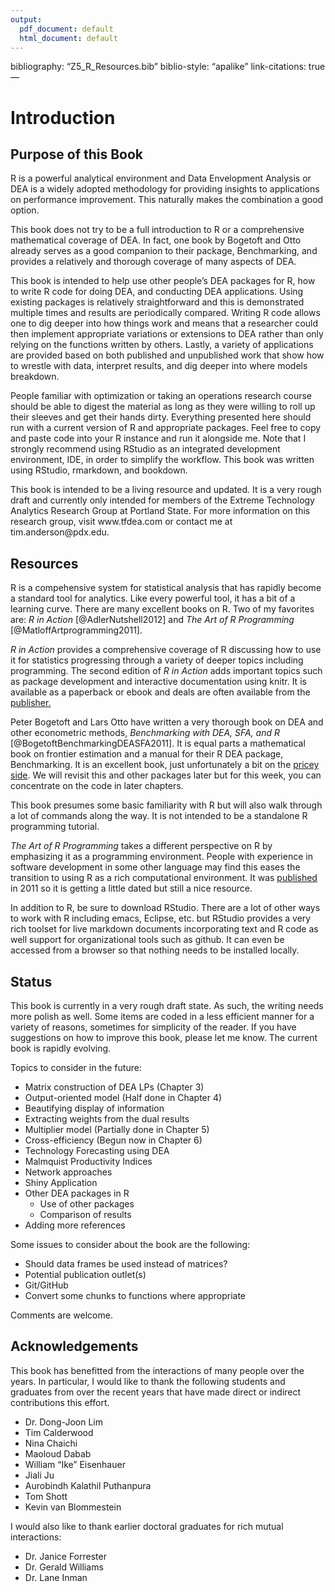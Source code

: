```yaml
---
output:
  pdf_document: default
  html_document: default
---
```

bibliography: "Z5_R_Resources.bib"
biblio-style: "apalike"
link-citations: true
---

# Introduction

Purpose of this Book
-----------------------------

R is a powerful analytical environment and Data Envelopment Analysis or DEA is a widely adopted methodology for providing insights to applications on performance improvement.  This naturally makes the combination a good option. 

This book does not try to be a full  introduction to R or a comprehensive mathematical coverage of DEA.  In fact, one book by Bogetoft and Otto already serves as a good companion to their package, Benchmarking, and provides a relatively and thorough coverage of many aspects of DEA.  

This book is intended to help use other people's DEA packages for R, how to write R code for doing DEA, and conducting DEA applications.  Using existing packages is relatively straightforward and this is demonstrated multiple times and results are periodically compared.  Writing R code allows one to dig deeper into how things work and means that a researcher could then implement appropriate variations or extensions to DEA rather than only relying on the functions written by others.  Lastly, a variety of applications are provided based on both published and unpublished work that show how to wrestle with data, interpret results, and dig deeper into where models breakdown.  

People familiar with optimization or taking an operations research course should be able to digest the material as long as they were willing to roll up their sleeves and get their hands dirty.  Everything presented here should run with a current version of R and appropriate packages.  Feel free to copy and paste code into your R instance and run it alongside me. Note that I strongly recommend using RStudio as an integrated development environment, IDE, in order to simplify the workflow.  This book was written using RStudio, rmarkdown, and bookdown.  

This book is intended to be a living resource and updated.  It is a very rough draft and currently only intended for members of the Extreme Technology Analytics Research Group at Portland State.  For more information on this research group, visit www.tfdea.com or contact me at tim.anderson@pdx.edu. 

## Resources

R is a compehensive system for statistical analysis that has rapidly become a standard tool for analytics.  Like every powerful tool, it has a bit of a learning curve.  There are many excellent books on R.  Two of my favorites are:  _R in Action_ [@AdlerNutshell2012] and _The Art of R Programming_ [@MatloffArtprogramming2011].

_R in Action_ provides a comprehensive coverage of R discussing how to use it for statistics progressing through a variety of deeper topics including programming.  The second edition of _R in Action_ adds important topics such as package development and interactive documentation using knitr.  It is available as a paperback or ebook and deals are often available from the [publisher.](http://www.manning.com/kabacoff2/)

Peter Bogetoft and Lars Otto have written a very thorough book on DEA and other econometric methods, _Benchmarking with DEA, SFA, and R_ [@BogetoftBenchmarkingDEASFA2011].  It is equal parts a mathematical book on frontier estimation and a manual for their R DEA package, Benchmarking.  It is an excellent book, just unfortunately a bit on the [pricey side](http://www.amazon.com/Benchmarking-International-Operations-Research-Management/dp/1441979603/ref=sr_1_fkmr1_1?ie=UTF8&qid=1396922272&sr=8-1-fkmr1&keywords=bogetoft+otto+benchmarking). We will revisit this and other packages later but for this week, you can concentrate on the code in later chapters.

This book  presumes some basic familiarity with R but will also walk through a lot of commands along the way.  It is not intended to be a standalone R programming tutorial.  

_The Art of R Programming_ takes a different perspective on R by emphasizing it as a programming environment.  People with experience in software development in some other language may find this eases the transition to using R as a rich computational environment.  It was [published](http://shop.oreilly.com/product/9781593273842.do) in 2011 so it is getting a little dated but still a nice resource.

In addition to R, be sure to download RStudio.  There are a lot of other ways to work with R including emacs, Eclipse, etc. but RStudio provides a very rich toolset for live markdown  documents incorporating text and R code as well support for organizational tools such as github.  It can even be accessed from a browser so that nothing needs to be installed locally.

## Status

This book is currently in a very rough draft state.  As such, the writing needs more polish as well.  Some items are coded in a less efficient manner for a variety of reasons, sometimes for simplicity of the reader.  If you have suggestions on how to improve this book, please let me know.  The current book is rapidly evolving.  

Topics to consider in the future:

* Matrix construction of DEA LPs (Chapter 3)
* Output-oriented model (Half done in Chapter 4)
* Beautifying display of information
* Extracting weights from the dual results
* Multiplier model (Partially done in Chapter 5)
* Cross-efficiency (Begun now in Chapter 6)
* Technology Forecasting using DEA
* Malmquist Productivity Indices
* Network approaches
* Shiny Application
* Other DEA packages in R
    + Use of other packages
    + Comparison of results
* Adding more references

Some issues to consider about the book are the following:

* Should data frames be used instead of matrices?
* Potential publication outlet(s)
* Git/GitHub
* Convert some chunks to functions where appropriate

Comments are welcome.

## Acknowledgements

This book has benefitted from the interactions of many people over the years.  In particular, I would like to thank the following students and graduates from over the recent years that have made direct or indirect contributions this effort.  

* Dr. Dong-Joon Lim
* Tim Calderwood
* Nina Chaichi
* Maoloud Dabab
* William "Ike" Eisenhauer
* Jiali Ju
* Aurobindh Kalathil Puthanpura
* Tom Shott
* Kevin van Blommestein

I would also like to thank earlier doctoral graduates for rich mutual interactions:

* Dr. Janice Forrester
* Dr. Gerald Williams
* Dr. Lane Inman

